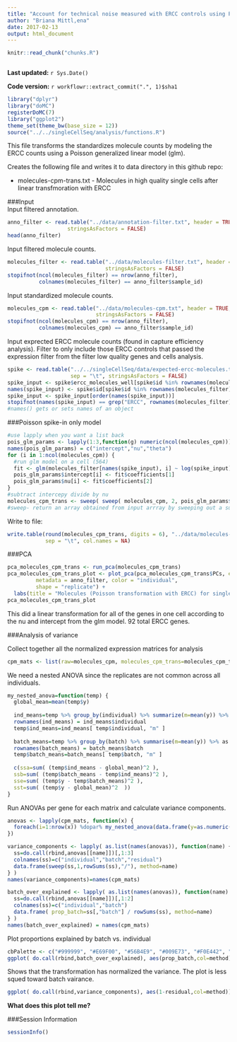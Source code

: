 ```yaml
---
title: "Account for technical noise measured with ERCC controls using Poisson GLM transformation"
author: "Briana Mittl,ena"
date: 2017-02-13
output: html_document
---
```


```r
knitr::read_chunk("chunks.R")
```

```r
```

**Last updated:** `r Sys.Date()`

**Code version:** `r workflowr::extract_commit(".", 1)$sha1`

```r
library("dplyr")
library("doMC")
registerDoMC(7)
library("ggplot2")
theme_set(theme_bw(base_size = 12))
source("../../singleCellSeq/analysis/functions.R")
```
This file transforms the standardizes molecule counts by modeling the ERCC counts using a Poisson generalized linear model (glm).  

Creates the following file and writes it to data directory in this github repo:    

* molecules-cpm-trans.txt - Molecules in high quality single cells after linear transfmoration with ERCC  


###Input  
Input filtered annotation.  
```r
anno_filter <- read.table("../data/annotation-filter.txt", header = TRUE,
                   stringsAsFactors = FALSE)
head(anno_filter)
```
Input filtered molecule counts.  

```r
molecules_filter <- read.table("../data/molecules-filter.txt", header = TRUE,
                               stringsAsFactors = FALSE)
stopifnot(ncol(molecules_filter) == nrow(anno_filter),
          colnames(molecules_filter) == anno_filter$sample_id)
```

Input standardized molecule counts.  

```r
molecules_cpm <- read.table("../data/molecules-cpm.txt", header = TRUE,
                            stringsAsFactors = FALSE)
stopifnot(ncol(molecules_cpm) == nrow(anno_filter),
          colnames(molecules_cpm) == anno_filter$sample_id)
```

Input exprected ERCC molecule counts (found in capture efficiency analysis). Filter to only include those ERCC controls that passed the expression filter from the filter low quality genes and cells analysis.  

```r
spike <- read.table("../../singleCellSeq/data/expected-ercc-molecules.txt", header = TRUE,
                    sep = "\t", stringsAsFactors = FALSE)
spike_input <- spike$ercc_molecules_well[spike$id %in% rownames(molecules_filter)]
names(spike_input) <- spike$id[spike$id %in% rownames(molecules_filter)]
spike_input <- spike_input[order(names(spike_input))]
stopifnot(names(spike_input) == grep("ERCC", rownames(molecules_filter), value = TRUE))
#names() gets or sets names of an object 
```
###Poisson spike-in only model  

```r
#use lapply when you want a list back 
pois_glm_params <- lapply(1:3,function(g) numeric(ncol(molecules_cpm)))
names(pois_glm_params) = c("intercept","nu","theta")
for (i in 1:ncol(molecules_cpm)) {
  #run glm model on a cell (564)
  fit <- glm(molecules_filter[names(spike_input), i] ~ log(spike_input), family="poisson")
  pois_glm_params$intercept[i] <- fit$coefficients[1]
  pois_glm_params$nu[i] <- fit$coefficients[2]
}
#subtract intercepy divide by nu 
molecules_cpm_trans <- sweep( sweep( molecules_cpm, 2, pois_glm_params$intercept, "-"), 2,pois_glm_params$nu, "/" )
#sweep- return an array obtained from input arrray by sweeping out a summary stat
```

Write to file:  
```r
write.table(round(molecules_cpm_trans, digits = 6), "../data/molecules-cpm-trans.txt", quote = FALSE,
            sep = "\t", col.names = NA)

```
###PCA  

```r
pca_molecules_cpm_trans <- run_pca(molecules_cpm_trans)
pca_molecules_cpm_trans_plot <- plot_pca(pca_molecules_cpm_trans$PCs, explained = pca_molecules_cpm_trans$explained,
         metadata = anno_filter, color = "individual",
         shape = "replicate") +
  labs(title = "Molecules (Poisson transformation with ERCC) for single cells")
pca_molecules_cpm_trans_plot
```
This did a linear transformation for all of the genes in one cell according to the nu and intercept from the glm model. 92 total ERCC genes.  


###Analysis of variance  

Collect together all the normalized expression matrices for analysis  

```r
cpm_mats <- list(raw=molecules_cpm, molecules_cpm_trans=molecules_cpm_trans)
```
We need a nested ANOVA since the replicates are not common across all individuals.  

```r
my_nested_anova=function(temp) {
  global_mean=mean(temp$y)
  
  ind_means=temp %>% group_by(individual) %>% summarize(m=mean(y)) %>% as.data.frame
  rownames(ind_means) = ind_means$individual
  temp$ind_means=ind_means[ temp$individual, "m" ]
  
  batch_means=temp %>% group_by(batch) %>% summarise(m=mean(y)) %>% as.data.frame
  rownames(batch_means) = batch_means$batch 
  temp$batch_means=batch_means[ temp$batch, "m" ]
  
  c(ssa=sum( (temp$ind_means - global_mean)^2 ),
  ssb=sum( (temp$batch_means - temp$ind_means)^2 ),
  sse=sum( (temp$y - temp$batch_means)^2 ),
  sst=sum( (temp$y - global_mean)^2  ))
}
```
Run ANOVAs per gene for each matrix and calculate variance components.  

```r
anovas <- lapply(cpm_mats, function(x) {
  foreach(i=1:nrow(x)) %dopar% my_nested_anova(data.frame(y=as.numeric(x[i,]), batch=anno_filter$batch, individual=anno_filter$individual))
})

variance_components <- lapply( as.list(names(anovas)), function(name) {
  ss=do.call(rbind,anovas[[name]])[,1:3]
  colnames(ss)=c("individual","batch","residual")
  data.frame(sweep(ss,1,rowSums(ss),"/"), method=name)
} )
names(variance_components)=names(cpm_mats)

batch_over_explained <- lapply( as.list(names(anovas)), function(name) {
  ss=do.call(rbind,anovas[[name]])[,1:2]
  colnames(ss)=c("individual","batch")
  data.frame( prop_batch=ss[,"batch"] / rowSums(ss), method=name)
} )
names(batch_over_explained) = names(cpm_mats)
```

Plot proportions explained by batch vs. individual  

```r

cbPalette <- c("#999999", "#E69F00", "#56B4E9", "#009E73", "#F0E442", "#0072B2", "#D55E00", "#CC79A7")
ggplot( do.call(rbind,batch_over_explained), aes(prop_batch,col=method)) + geom_density(alpha=0.2, position="identity") + xlab("variance_batch / (variance_batch + variance_individual)") + theme(legend.position=c(.8,.8)) + scale_colour_manual(values=cbPalette)+ scale_fill_manual(values=cbPalette)

```

Shows that the transformation has normalized the variance. The plot is less squed toward batch vairance.   

```r
ggplot( do.call(rbind,variance_components), aes(1-residual,col=method)) + geom_density() + xlab("proportion variance explained") + xlim(0,.5)+ scale_colour_manual(values=cbPalette) + theme(legend.position=c(.8,.8))
```
**What does this plot tell me?**   

###Session Information  

```r
sessionInfo()
```

